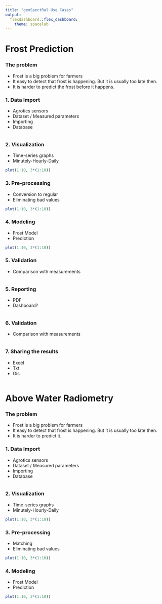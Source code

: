 ```yaml
---
title: "geoSpectRal Use Cases"
output: 
  flexdashboard::flex_dashboard:
    theme: spacelab
---
```


Frost Prediction {.storyboard data-icon="fa-list"}
=========================================

### The problem
- Frost is a big problem for farmers
- It easy to detect that frost is happening. But it is usually too late then.
- It is harder to predict the frost before it happens.  

### 1. Data Import
- Agrotics sensors
- Dataset / Measured parameters
- Importing
- Database

```r
```   
 
### 2. Visualization
- Time-series graphs
- Minutely-Hourly-Daily

```r
plot(1:10, 3*(1:10))
```

### 3. Pre-processing
- Conversion to regular
- Eliminating bad values

```r
plot(1:10, 3*(1:10))
```

### 4. Modeling
- Frost Model
- Prediction

```r
plot(1:10, 3*(1:10))
```

### 5. Validation
- Comparison with measurements

```r
```

### 5. Reporting
- PDF
- Dashboard?

```r
```

### 6. Validation
- Comparison with measurements

```r
```

### 7. Sharing the results
- Excel
- Txt
- Gis

```r
```

Above Water Radiometry { .storyboard data-icon="fa-hashtag"}
======================================


### The problem
- Frost is a big problem for farmers
- It easy to detect that frost is happening. But it is usually too late then.
- It is harder to predict it.

### 1. Data Import
- Agrotics sensors
- Dataset / Measured parameters
- Importing
- Database

```r
```   
 
### 2. Visualization
- Time-series graphs
- Minutely-Hourly-Daily

```r
plot(1:10, 3*(1:10))
```

### 3. Pre-processing
- Matching
- Eliminating bad values

```r
plot(1:10, 3*(1:10))
```

### 4. Modeling
- Frost Model
- Prediction

```r
plot(1:10, 3*(1:10))
```
